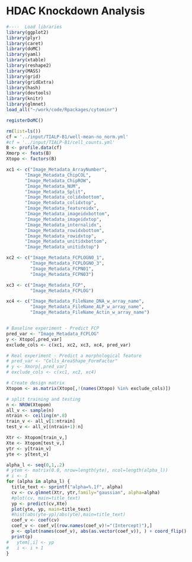 HDAC Knockdown Analysis
========================================================

```r
#----  Load libraries
library(ggplot2)
library(plyr)
library(caret)
library(doMC)
library(yaml)
library(xtable)
library(reshape2)
library(MASS)
library(grid)
library(gridExtra)
library(hash)
library(devtools)
library(knitr)
library(glmnet)
load_all("~/work/code/Rpackages/cytominr")

registerDoMC()
```

```r
rm(list=ls())
cf = '../input/TIALP-B1/well-mean-no_norm.yml'
#cf = '../input/TIALP-B1/cell_counts.yml'
B <- profile.data(cf)
Xmorp <- feats(B)
Xtopo <- factors(B)

xc1 <- c("Image_Metadata_ArrayNumber",
       "Image_Metadata_ChipCOL",
       "Image_Metadata_ChipROW",
       "Image_Metadata_NUM",
       "Image_Metadata_Split",
       "Image_Metadata_colidxbottom",
       "Image_Metadata_colidxtop",
       "Image_Metadata_featureidx",
       "Image_Metadata_imageidxbottom",
       "Image_Metadata_imageidxtop",
       "Image_Metadata_internalidx",
       "Image_Metadata_rowidxbottom",
       "Image_Metadata_rowidxtop",
       "Image_Metadata_unitidxbottom",
       "Image_Metadata_unitidxtop")

xc2 <- c("Image_Metadata_FCPLOGN0_1",
         "Image_Metadata_FCPLOGN0_3",
         "Image_Metadata_FCPN01",
         "Image_Metadata_FCPN03")

xc3 <- c("Image_Metadata_FCP",
         "Image_Metadata_FCPLOG")

xc4 <- c("Image_Metadata_FileName_DNA_w_array_name",
         "Image_Metadata_FileName_ALP_w_array_name",
         "Image_Metadata_FileName_Actin_w_array_name")


# Baseline experiment - Predict FCP
pred_var <- "Image_Metadata_FCPLOG"
y <- Xtopo[,pred_var]
exclude_cols <- c(xc1, xc2, xc3, xc4, pred_var)

# Real experiment - Predict a morphological feature
# pred_var <- "Cells_AreaShape_FormFactor"
# y <- Xmorp[,pred_var]
# exclude_cols <- c(xc1, xc2, xc4)

# Create design matrix
Xtopom <- as.matrix(Xtopo[,!(names(Xtopo) %in% exclude_cols)])

# split training and testing
n <- NROW(Xtopom)
all_v <- sample(n)
ntrain <- ceiling(n*.8)
train_v <- all_v[1:ntrain]
test_v <- all_v[(ntrain+1):n]

Xtr <- Xtopom[train_v,]
Xte <- Xtopom[test_v,]
ytr <- y[train_v]
yte <- y[test_v]

alpha_l <- seq(0,1,.2)
# ytem <- matrix(0.0, nrow=length(yte), ncol=length(alpha_l))
# i <- 1
for (alpha in alpha_l) {
  title_text <- sprintf("alpha=%.1f", alpha)
  cv <- cv.glmnet(Xtr, ytr,family="gaussian", alpha=alpha)
  #plot(cv, main=title_text)
  yp <- predict(cv,Xte)
  plot(yte, yp, main=title_text)  
  #hist(abs(yte-yp)/abs(yte),main=title_text)
  coef_v <- coef(cv)
  coef_v <- coef_v[(row.names(coef_v)!="(Intercept)"),]
  p <- qplot(names(coef_v), abs(as.vector(coef_v)), ) + coord_flip()
  print(p)
#   ytem[,i] <- yp
#   i <- i + 1
}
```


